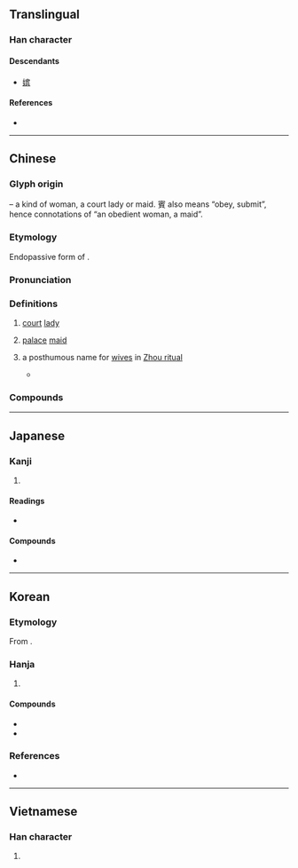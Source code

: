 {{also|嫔}}
{{character info}}
==Translingual==

===Han character===
{{Han char|rn=38|rad=女|as=14|sn=17|four=43486|canj=VJMC|ids=⿰女賓}}

====Descendants====
* [[嫔]]

====References====
* {{Han ref|kx=0272.370|dkj=06819|dj=0541.020|hdz=21087.190|uh=5B2A|ud=23338|bh=C0A7|bd=49319}}

----

==Chinese==
{{zh-forms|s=嫔|alt=𡣕}}

===Glyph origin===
{{Han etym}}
{{Han compound|女|t1=woman|賓|ls=psc|c1=s|c2=p}} – a kind of woman, a court lady or maid. 賓 also means “obey, submit”, hence connotations of “an obedient woman, a maid”.

===Etymology===
Endopassive form of {{och-l|賓|to receive like a guest}}.

===Pronunciation===
{{zh-pron
|m=pín
|c=ban3,pan4
|mc=y
|oc=y
|ma=
|cat=n
}}

===Definitions===
{{zh-hanzi}}

# {{lb|zh|historical}} [[court]] [[lady]]
# {{lb|zh|historical}} [[palace]] [[maid]]
# {{lb|zh|archaic}} a posthumous name for [[wife|wives]] in [[w:ancestor veneration in China|Zhou ritual]]
#* {{zh-x|生 曰 父、曰 母、曰 妻，死 曰 考、曰 妣、曰 嬪。|While they are alive, the names of ''father'', ''mother'', and ''wife'' are used; when they are dead, those of "the completed one", "the corresponding one", and "'''the honoured one'''".|ref=Liji-L}}

===Compounds===
{{zh-der|嬪婦|宮嬪|九嬪|嬪御|嬪從|嬪嬙|妃嬪|嬪妃|貴嬪}}

----

==Japanese==

===Kanji===
{{ja-kanji|grade=|rs=女14}}

# {{rfdef|ja|sort=女14}}

====Readings====
* {{ja-readings|on=[[ひん]] (hin)|kun=[[ひめ]] (hime)}}

====Compounds====
* {{ja-r|別嬪|べっぴん}}

----

==Korean==

===Etymology===
From {{der|ko|ltc|-}} {{ltc-l|嬪|id=1}}. {{hanja-hunmong|비ᇰ|ping|人類#중01A}}

===Hanja===
{{ko-hanja-search}}
{{ko-hanja|아내|빈}}

# {{hanja form of|빈|[[court]] [[lady]]}}

====Compounds====
{{der-top|Compounds}}
* {{ko-l|궁빈|宮嬪}}
* {{ko-l|비빈|妃嬪}}
{{der-bottom}}

===References===
* {{R:hanjadoc|2448}}

----

==Vietnamese==

===Han character===
{{vi-readings|reading=tần}}

# {{rfdef|vi}}